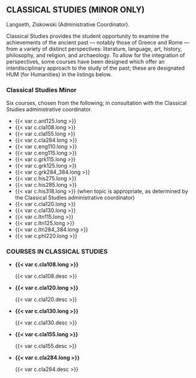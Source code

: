 ## CLASSICAL STUDIES (MINOR ONLY)
Langseth, Ziskowski (Administrative Coordinator).

Classical Studies provides the student opportunity to examine the achievements of the ancient past — notably those of Greece and Rome — from a variety of distinct perspectives: literature, language, art, history, philosophy, and religion, and archaeology.  To allow for the integration of perspectives, some courses have been designed which offer an interdisciplinary approach to the study of the past; these are designated HUM (for Humanities) in the listings below.

### Classical Studies Minor
Six courses, chosen from the following, in consultation with the Classical Studies administrative coordinator.
	
- {{< var c.ant125.long >}}
- {{< var c.cla108.long >}}
- {{< var c.cla155.long >}}
- {{< var c.cla284.long >}}
- {{< var c.eng110.long >}}
- {{< var c.eng115.long >}}
- {{< var c.grk115.long >}}
- {{< var c.grk125.long >}}
- {{< var c.grk284_384.long >}}
- {{< var c.his275.long >}}
- {{< var c.his285.long >}}
- {{< var c.his318.long >}} (when topic is appropriate, as determined by the Classical Studies administrative coordinator)
- {{< var c.cla120.long >}}
- {{< var c.cla130.long >}}
- {{< var c.ltn115.long >}}
- {{< var c.ltn125.long >}}
- {{< var c.ltn284_384.long >}}
- {{< var c.phl220.long >}}

### COURSES IN CLASSICAL STUDIES
- **{{< var c.cla108.long >}}**

  {{< var c.cla108.desc >}} 

- **{{< var c.cla120.long >}}**

  {{< var c.cla120.desc >}}

- **{{< var c.cla130.long >}}**

  {{< var c.cla130.desc >}} 

- **{{< var c.cla155.long >}}**

  {{< var c.cla155.desc >}}

- **{{< var c.cla284.long >}}**

  {{< var c.cla284.desc >}} 
